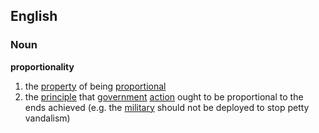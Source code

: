 ==English==

===Noun===
'''proportionality'''

#the [[property]] of being [[proportional]]
#the [[principle]] that [[government]] [[action]] ought to be proportional to the ends achieved (e.g. the [[military]] should not be deployed to stop petty vandalism)